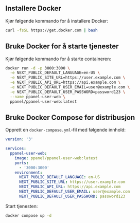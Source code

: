 ## Installere Docker

Kjør følgende kommando for å installere Docker:

```bash
curl -fsSL https://get.docker.com | bash
```

## Bruke Docker for å starte tjenester

Kjør følgende kommando for å starte containeren:

```bash
docker run -d -p 3000:3000 \
  -e NEXT_PUBLIC_DEFAULT_LANGUAGE=en-US \
  -e NEXT_PUBLIC_SITE_URL=https://user.example.com \
  -e NEXT_PUBLIC_API_URL=https://api.example.com \
  -e NEXT_PUBLIC_DEFAULT_USER_EMAIL=user@example.com \
  -e NEXT_PUBLIC_DEFAULT_USER_PASSWORD=password123 \
  --name ppanel-user-web \
  ppanel/ppanel-user-web:latest
```

## Bruke Docker Compose for distribusjon

Opprett en `docker-compose.yml`-fil med følgende innhold:

```yaml
version: '3'

services:
  ppanel-user-web:
    image: ppanel/ppanel-user-web:latest
    ports:
      - '3000:3000'
    environment:
      NEXT_PUBLIC_DEFAULT_LANGUAGE: en-US
      NEXT_PUBLIC_SITE_URL: https://user.example.com
      NEXT_PUBLIC_API_URL: https://api.example.com
      NEXT_PUBLIC_DEFAULT_USER_EMAIL: user@example.com
      NEXT_PUBLIC_DEFAULT_USER_PASSWORD: password123
```

Start tjenesten:

```bash
docker compose up -d
```


<Giscus />
